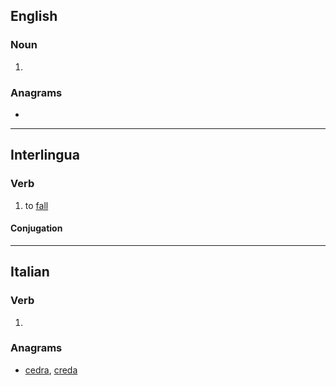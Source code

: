 {{also|càder|çadër}}
==English==

===Noun===
{{en-noun}}

# {{alternative form of|cadre|lang=en}}

{{Webster 1913}}

===Anagrams===
* {{anagrams|en|Cedar|Cerda|Cerdà|acred|arced|cadre|cared|cedar|e-card|ecard|raced}}

----

==Interlingua==

===Verb===
{{ia-verb|er}}

# to [[fall]]

====Conjugation====
{{ia-conj|cad|er|intr=yes}}

----

==Italian==

===Verb===
{{head|it|verb}}

# {{apocopic form of|cadere|lang=it}}

===Anagrams===
* [[cedra#Italian|cedra]], [[creda#Italian|creda]]